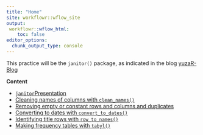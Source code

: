 ```yaml
---
title: "Home"
site: workflowr::wflow_site
output:
 workflowr::wflow_html:
    toc: false
editor_options:
  chunk_output_type: console
---
```


This practice will be the `janitor()` package, as indicated in the blog [yuzaR-Blog](https://yuzar-blog.netlify.app/posts/2021-01-02-r-package-reviews-janitor-clean-your-data/)

**Content**

-   [`janitor`Presentation](01_presenting-janitor-package.html)
-   [Cleaning names of columns with `clean_names()`](02_clean-names.html) 
-   [Removing empty or constant rows and columns and duplicates](03_remove-empty-const-dupes.html)
-   [Converting to dates with `convert_to_dates()`](04_converting-dates.html)
-   [Identifying title rows with `row_to_names()`](05_identify-title-rows.html)
-   [Making frequency tables with `tabyl()`](06_frequency-tabyls.html)


